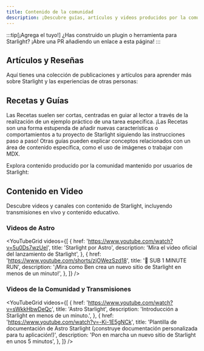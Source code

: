 ```yaml
---
title: Contenido de la comunidad
description: ¡Descubre guías, artículos y videos producidos por la comunidad para ayudarte a aprender y construir con Starlight!
---
```


:::tip[¡Agrega el tuyo!]
¿Has construido un plugin o herramienta para Starlight?
¡Abre una PR añadiendo un enlace a esta página!
:::


## Artículos y Reseñas

Aquí tienes una colección de publicaciones y artículos para aprender más sobre Starlight y las experiencias de otras personas:

<CardGrid>
	<LinkCard
		href="https://devm.io/open-source/starlight-astro"
		title="Generación de sitios estáticos con Starlight"
		description="“Ninguna idea es demasiado grande o demasiado pequeña al diseñar componentes” — una entrevista con Chris Swithinbank, líder de Starlight"
	/>
	<LinkCard
		href="https://frontendatscale.com/blog/hybrid-frontend-architecture/"
		title="Arquitectura híbrida de frontend con Astro y Starlight."
		description="Maxi Ferreira y Ben Holmes construyen un sitio de documentación con Starlight, TinaCMS, y un Playground de API interactivo con autenticación."
	/>
	<LinkCard
		href="https://www.olets.dev/posts/comparing-docs-site-builders-vuepress-vs-starlight/"
		title="Comparando constructores de sitios de documentación: VuePress vs. Starlight"
		description="¿Cómo se comparan los dos frameworks?"
	/>
</CardGrid>

## Recetas y Guías

Las Recetas suelen ser cortas, centradas en guiar al lector a través de la realización de un ejemplo práctico de una tarea específica. ¡Las Recetas son una forma estupenda de añadir nuevas características o comportamientos a tu proyecto de Starlight siguiendo las instrucciones paso a paso! Otras guías pueden explicar conceptos relacionados con un área de contenido específica, como el uso de imágenes o trabajar con MDX.

Explora contenido producido por la comunidad mantenido por usuarios de Starlight:

<CardGrid>
	<LinkCard
		href="https://www.webpro.nl/scraps/versioned-docs-with-starlight-and-vercel"
		title="Documentación versionada con Starlight y Vercel"
		description="Una guía para implementar versiones separadas de la documentación para cada versión principal de un proyecto."
	/>
	<LinkCard
		href="https://hideoo.dev/notes/starlight-heading-links"
		title="Agrega enlaces a los encabezados de Starlight"
		description="Una guía sobre cómo usar el plugin de rehype para compartir enlaces en secciones específicas de tu documentación"
	/>
	<LinkCard
		href="https://blog.otterlord.dev/posts/starlight-sponsors/"
		title="Agrega patrocinadores a tu sitio de Starlight"
		description="Una guía para implementar un componente personalizado de patrocinadores en la barra lateral de tu documentación"
	/>
	<LinkCard
		href="https://hideoo.dev/notes/starlight-og-images"
		title="Agrega imágenes Open Graph a Starlight"
		description="Una guía para generar imágenes sociales y las etiquetas meta correspondientes para tus páginas"
	/>
	<LinkCard
		href="https://hideoo.dev/notes/starlight-third-party-icon-sets"
		title="Utiliza conjuntos de iconos de terceros en Starlight"
		description="Una guía para usar unplugin-icons para ampliar la selección de los iconos disponibles para Starlight"
	/>
	<LinkCard
		href="https://hideoo.dev/notes/starlight-custom-html-head"
		title="Edita las sección head del HTML para las páginas de Starlight"
		description="Aprende como agregar contenido común en la sección head como analíticas web, fuentes y scripts"
	/>
	<LinkCard
		href="https://dev.to/mrrobot/publishing-documentation-with-astro-starlight-691"
		title="Publicación de documentación con Astro Starlight"
		description="Comenzando con la documentación de Starlight."
	/>

</CardGrid>

## Contenido en Video

Descubre videos y canales con contenido de Starlight, incluyendo transmisiones en vivo y contenido educativo.


### Videos de Astro 

<YouTubeGrid
	videos={[
		{
			href: 'https://www.youtube.com/watch?v=5u0Ds7wzUeI',
			title: 'Starlight por Astro',
			description: 'Mira el video oficial del lanzamiento de Starlight',
		},
		{
			href: 'https://www.youtube.com/shorts/zjOWezSzd18',
			title: '🌟 SUB 1 MINUTE RUN',
			description: '¡Mira como Ben crea un nuevo sitio de Starlight en menos de un minuto!',
		},
	]}
/>

### Videos de la Comunidad y Transmisiones

<YouTubeGrid
	videos={[
		{
			href: 'https://www.youtube.com/watch?v=sWkkHbwDeQc',
			title: 'Astro Starlight',
			description: 'Introducción a Starlight en menos de un minuto.',
		},
		{
			href: 'https://www.youtube.com/watch?v=-Ki-1E5gNCk',
			title: 'Plantilla de documentación de Astro Starlight (¡construye documentación personalizada para tu aplicación!)',
			description: 'Pon en marcha un nuevo sitio de Starlight en unos 5 minutos',
		},
	]}
/>